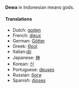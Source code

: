 '''Dewa''' in Indonesian means gods.

====Translations====

*Dutch: [[goden]]
*French: [[dieux]]
*German: [[Götter]]
*Greek: [[Θεοί]]
*Italian:[[dii]]
*Japanese: [[神]]
*Korean: [[신]]
*Portuguese: [[deuses]]
*Russian: [[боги]]
*Spanish: [[dioses]]